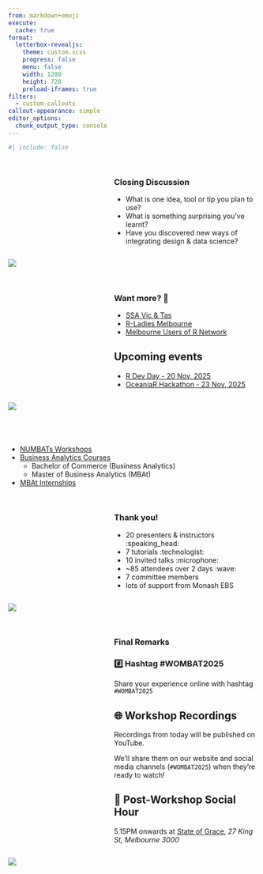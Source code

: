 ```yaml
---
from: markdown+emoji
execute: 
  cache: true
format: 
  letterbox-revealjs:
    theme: custom.scss
    progress: false
    menu: false
    width: 1280
    height: 720
    preload-iframes: true
filters:
  - custom-callouts
callout-appearance: simple
editor_options: 
  chunk_output_type: console
---
```



```r
#| include: false
```

##  {background-image="resources/title.png" background-size="cover" background-repeat="no-repeat"}

<!--- Closing discussion // 10min -->

## {}

:::::::: columns
::: {.column width="40%"}
:::

:::::: {.column width="60%"}
### Closing Discussion

::: incremental

-   What is one idea, tool or tip you plan to use?
-   What is something surprising you've learnt?
-   Have you discovered new ways of integrating design & data science?
:::

::::::
::::::::

![](backgrounds/michael-jerrard-mnHs4boXT_0-unsplash.jpg){.image-left}

<!--- other community ideas -->

## {}

::::::: columns
::: {.column width="40%"}
:::

::::: {.column width="60%"}
### Want more? 🎁

::: incremental
-   [SSA Vic & Tas](https://www.statsoc.org.au/Victoria)
-   [R-Ladies Melbourne](https://r-ladiesmelbourne.github.io/)
-   [Melbourne Users of R Network](https://www.meetup.com/melburn-melbourne-users-of-r-network/)
:::

::: {.callout-important .fragment .fade-up}
## Upcoming events

-   [R Dev Day - 20 Nov, 2025](https://www.meetup.com/r-contributors/events/310847251/)
-   [OceaniaR Hackathon - 23 Nov, 2025](https://statsocaus.github.io/oceaniar-hack-2025/)
:::
:::::
:::::::

![](backgrounds/michael-jerrard-mnHs4boXT_0-unsplash.jpg){.image-left}

##  {background-image="backgrounds/monash-uni.png" background-size="cover" background-repeat="no-repeat"}

::: {style="margin: 5em 0 0 0"}
-   [NUMBATs Workshops](https://numbat.space/workshops/)
-   [Business Analytics Courses](https://numbat.space/courses.html)
    -   Bachelor of Commerce (Business Analytics)
    -   Master of Business Analytics (MBAt)
-   [MBAt Internships](https://drive.google.com/file/d/1-9V1_6rL6zBJdyxWlRYOCnWpFvzHfJUO/view)
:::

## 

::::::: columns
::: {.column width="40%"}
:::

::::: {.column width="60%"}

### Thank you!

::: incremental
-   20 presenters & instructors :speaking_head:
-   7 tutorials :technologist:
-   10 invited talks :microphone:
-   ~85 attendees over 2 days :wave:
-   7 committee members
-   lots of support from Monash EBS
:::
:::::
:::::::

![](backgrounds/michael-jerrard-mnHs4boXT_0-unsplash.jpg){.image-left}

## 

::::::: columns
::: {.column width="40%"}
:::

::::: {.column width="60%"}
### Final Remarks

::: {.callout-tip .fragment .fade-up icon="false"}
### #️⃣ Hashtag #WOMBAT2025

Share your experience online with hashtag `#WOMBAT2025`
:::

::: {.callout-note .fragment .fade-up icon="false"}
## 🌐 Workshop Recordings

<!-- MOW: where & when can people get notified? -->
Recordings from today will be published on YouTube.

We'll share them on our website and social media channels (`#WOMBAT2025`) when they're ready to watch!
:::

::: {.callout-tip .fragment .fade-up icon="false"}
## 🍻 Post-Workshop Social Hour

5.15PM onwards at [State of Grace](https://stateofgracemelbourne.com.au/), *27 King St, Melbourne 3000*
:::
:::::
:::::::

![](backgrounds/michael-jerrard-mnHs4boXT_0-unsplash.jpg){.image-left}
